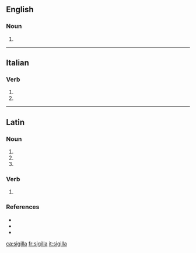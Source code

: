 ==English==

===Noun===
{{head|en|noun plural form}}

# {{plural of|sigillum|lang=en}}

----

==Italian==

===Verb===
{{head|it|verb form}}

# {{inflection of|sigillare||3|s|pres|indc|lang=it}}
# {{inflection of|sigillare||2|s|impr|lang=it}}

----

==Latin==

===Noun===
{{la-noun-form|sigilla}}

# {{inflection of|sigillum||nom|p|lang=la}}
# {{inflection of|sigillum||acc|p|lang=la}}
# {{inflection of|sigillum||voc|p|lang=la}}

===Verb===
{{la-verb-form|sigillā}}

# {{inflection of|sigillō||2|s|pres|actv|impr|lang=la}}

===References===
* {{R:L&S}}
* {{R:Elementary Lewis}}
* {{R:Gaffiot}}

[[ca:sigilla]]
[[fr:sigilla]]
[[it:sigilla]]